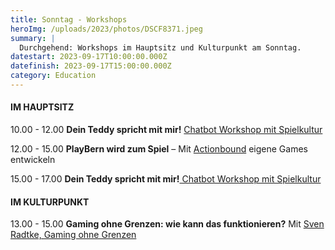```yaml
---
title: Sonntag - Workshops
heroImg: /uploads/2023/photos/DSCF8371.jpeg
summary: |
  Durchgehend: Workshops im Hauptsitz und Kulturpunkt am Sonntag.
datestart: 2023-09-17T10:00:00.000Z
datefinish: 2023-09-17T15:00:00.000Z
category: Education
---
```


#### IM HAUPTSITZ

10.00 - 12.00
**Dein Teddy spricht mit mir!** 	[Chatbot Workshop mit Spielkultur](https://playbern.ch/posts/Lets-Chat-Games-entwickeln-mit-Chatsoftware)

12.00 - 15.00
**PlayBern wird zum Spiel** – Mit [Actionbound](https://playbern.ch/posts/PlayBern-wird-zum-Spiel--Mit-Actionbound-eigene-Games-entwickeln) eigene Games entwickeln

15.00 - 17.00
**Dein Teddy spricht mit mir!**[ Chatbot Workshop mit Spielkultur](https://playbern.ch/posts/Lets-Chat-Games-entwickeln-mit-Chatsoftware)

#### IM KULTURPUNKT

13.00 - 15.00
**Gaming ohne Grenzen:  wie kann das funktionieren?**  Mit [Sven Radtke, Gaming ohne Grenzen](https://playbern.ch/posts/Barrieren-in-Games-und-wie-sie-verhindert-werden-knnen)
